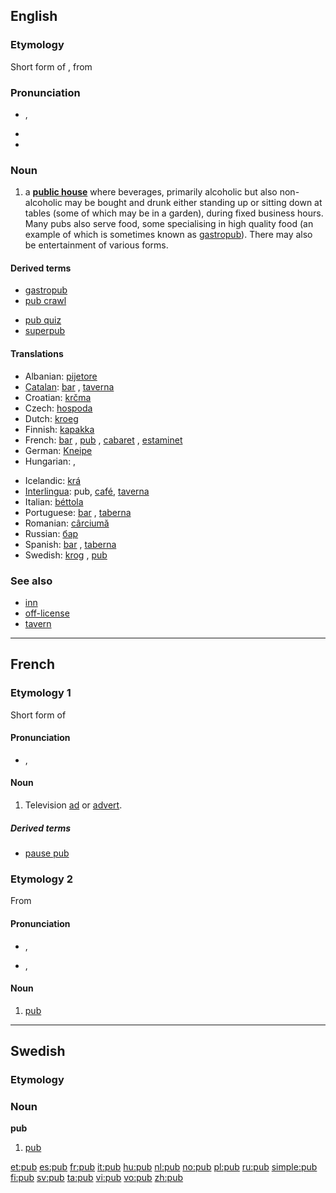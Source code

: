 ==English==

===Etymology===
Short form of {{term|public}}, from {{term|public house}}

===Pronunciation===
* {{a|UK}} {{IPA|/pʌb/}}, {{SAMPA|/pVb/}}
* {{audio|en-us-pub.ogg|Audio (US)}}
* {{rhymes|ʌb}}

===Noun===
{{wikipedia}}
{{en-noun}}

# a '''[[public house]]''' where beverages, primarily alcoholic but also non-alcoholic may be bought and drunk either standing up or sitting down at tables (some of which may be in a garden), during fixed business hours. Many pubs also serve food, some specialising in high quality food (an example of which is sometimes known as [[gastropub]]). There may also be entertainment of various forms.

====Derived terms====
{{top}}
* [[gastropub]]
* [[pub crawl]]
{{mid}}
* [[pub quiz]]
* [[superpub]]
{{bottom}}

====Translations====
{{trans-top|public house}}
* Albanian: [[pijetore]] {{f}}
* [[Catalan]]: [[bar]] {{m}}, [[taverna]] {{f}}
* Croatian: [[krčma]] {{f}}
* Czech: [[hospoda]] {{f}}
* Dutch: [[kroeg]] {{f}}
* Finnish: [[kapakka]]
* French: [[bar]] {{m}}, [[#Etymology 2|pub]] {{m}}, [[cabaret]] {{m}}, [[estaminet]] {{m}}
* German: [[Kneipe]] {{f}}
* Hungarian: {{t|hu|kocsma}}, {{t|hu|korcsma}}
{{trans-mid}}
* Icelandic: [[krá]] {{f}}
* [[Interlingua]]: pub, [[café]], [[taverna]]
* Italian: [[béttola]] {{f}}
* Portuguese: [[bar]] {{m}}, [[taberna]] {{f}}
* Romanian: [[cârciumă]] {{f}}
* Russian: [[бар]] {{m}}
* Spanish: [[bar]] {{m}}, [[taberna]] {{f}}
* Swedish: [[krog]] {{c}}, [[#Swedish|pub]] {{c}}
{{trans-bottom}}

===See also===
* [[inn]]
* [[off-license]]
* [[tavern]]

----

==French==

===Etymology 1===
Short form of {{term|publicité|lang=fr}}

====Pronunciation====
* {{IPA|/pyb/|lang=fr}}, {{SAMPA|/pyb/|lang=fr}}

====Noun====
{{fr-noun|f}}

# Television [[ad]] or [[advert]].

=====Derived terms=====
* [[pause pub]]

===Etymology 2===
From {{etyl|en|fr}} {{term|pub|lang=en}}

====Pronunciation====
* {{a|France}} {{IPA|/pœb/|lang=fr}}, {{SAMPA|/p9b/|lang=fr}}
* {{a|Québec}} {{IPA|/pɔb/|lang=fr}}, {{SAMPA|/pOb/|lang=fr}}

====Noun====
{{fr-noun|m}}

# [[#English|pub]]

----

==Swedish==

===Etymology===
{{etyl|en|sv}} {{term|pub|lang=en}}

===Noun===
{{sv-noun-reg-ar}}
'''pub''' {{c}}

# [[#English|pub]]

[[et:pub]]
[[es:pub]]
[[fr:pub]]
[[it:pub]]
[[hu:pub]]
[[nl:pub]]
[[no:pub]]
[[pl:pub]]
[[ru:pub]]
[[simple:pub]]
[[fi:pub]]
[[sv:pub]]
[[ta:pub]]
[[vi:pub]]
[[vo:pub]]
[[zh:pub]]